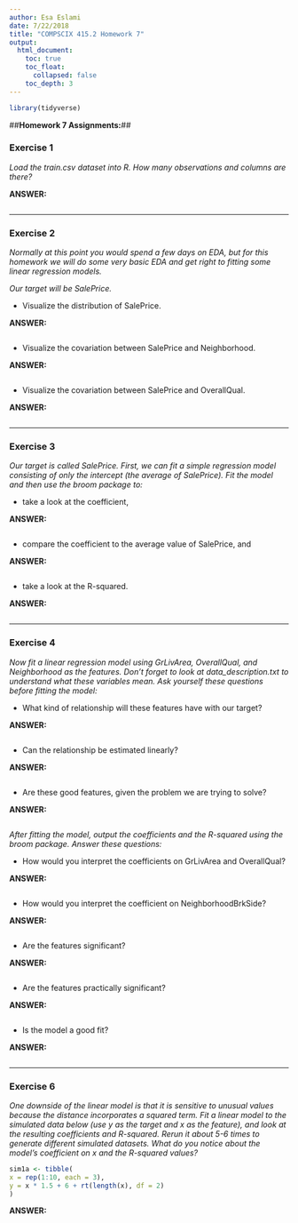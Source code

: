 ```yaml
---
author: Esa Eslami
date: 7/22/2018
title: "COMPSCIX 415.2 Homework 7"
output:
  html_document:
    toc: true
    toc_float:
      collapsed: false
    toc_depth: 3
---
```


```r
library(tidyverse)

```

##__Homework 7 Assignments:__##

### Exercise 1

*Load the train.csv dataset into R. How many observations and columns are there?*

__ANSWER:__ 

```r

```

* * *
### Exercise 2

*Normally at this point you would spend a few days on EDA, but for this homework we will do some very basic EDA and get right to fitting some linear regression models.*

*Our target will be SalePrice.*

* Visualize the distribution of SalePrice. 

__ANSWER:__ 

```r

```

* Visualize the covariation between SalePrice and Neighborhood. 

__ANSWER:__ 

```r

```

* Visualize the covariation between SalePrice and OverallQual. 

__ANSWER:__ 

```r

```

* * *
### Exercise 3

*Our target is called SalePrice. First, we can fit a simple regression model consisting of only the intercept (the average of SalePrice). Fit the model and then use the broom package to:*

* take a look at the coefficient, 

__ANSWER:__ 

```r

```

* compare the coefficient to the average value of SalePrice, and 

__ANSWER:__ 

```r

```

* take a look at the R-squared. 

__ANSWER:__ 

```r

```

* * *

### Exercise 4

*Now fit a linear regression model using GrLivArea, OverallQual, and Neighborhood as the features. Don’t forget to look at data_description.txt to understand what these variables mean. Ask yourself these questions before fitting the model:*

* What kind of relationship will these features have with our target? 

__ANSWER:__ 

```r

```

* Can the relationship be estimated linearly? 

__ANSWER:__ 

```r

```

* Are these good features, given the problem we are trying to solve? 

__ANSWER:__ 

```r

```

*After fitting the model, output the coefficients and the R-squared using the broom package. Answer these questions:*

* How would you interpret the coefficients on GrLivArea and OverallQual? 

__ANSWER:__ 

```r

```

* How would you interpret the coefficient on NeighborhoodBrkSide? 

__ANSWER:__ 

```r

```

* Are the features significant? 

__ANSWER:__ 

```r

```

* Are the features practically significant? 

__ANSWER:__ 

```r

```

* Is the model a good fit? 

__ANSWER:__ 

```r

```
* * *

### Exercise 6

*One downside of the linear model is that it is sensitive to unusual values because the distance incorporates a squared term. Fit a linear model to the simulated data below (use y as the target and x as the feature), and look at the resulting coefficients and R-squared. Rerun it about 5-6 times to generate different simulated datasets. What do you notice about the model’s coefficient on x and the R-squared values?*

```r
sim1a <- tibble(
x = rep(1:10, each = 3),
y = x * 1.5 + 6 + rt(length(x), df = 2)
)
```

__ANSWER:__ 


